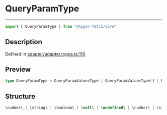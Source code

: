 

# QueryParamType

<div class="api-docs__separator" data-reactroot="">

---

</div><div class="api-docs__import" data-reactroot="">

```ts
import { QueryParamType } from "@hyper-fetch/core"
```

</div><div class="api-docs__section">

## Description

</div><div class="api-docs__description"><span class="api-docs__do-not-parse">



</span></div><p class="api-docs__definition">

Defined in [adapter/adapter.types.ts:110](https://github.com/BetterTyped/hyper-fetch/blob/c44d728f/packages/core/src/adapter/adapter.types.ts#L110)

</p><div class="api-docs__section">

## Preview

</div><div class="api-docs__preview type single">

```ts
type QueryParamType = QueryParamValuesType | QueryParamValuesType[] | Record<string, QueryParamValuesType>;
```

</div><div class="api-docs__section">

## Structure

</div><div class="api-docs__returns">

```ts
\number\ | \string\ | \boolean\ | \null\ | \undefined\ | \number\ | \string\ | \boolean\ | \null\ | \undefined\[] | Record<string, QueryParamValuesType>
```

</div>